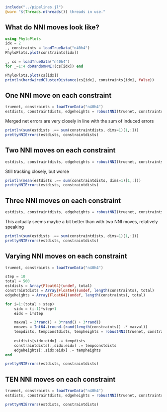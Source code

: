 ```julia
include("../pipelines.jl")
@warn "$(Threads.nthreads()) threads in use."
```

## What do NNI moves look like?

```julia
using PhyloPlots
idx = 2
_, constraints = loadTrueData("n40h4")
PhyloPlots.plot(constraints[idx])
```

```julia
_, cs = loadTrueData("n40h4")
for _=1:4 doRandomNNI!(cs[idx]) end

PhyloPlots.plot(cs[idx])
println(hardwiredClusterDistance(cs[idx], constraints[idx], false))
```

## One NNI move on each constraint

```julia
truenet, constraints = loadTrueData("n40h4")
estdists, constraintdists, edgeheights = robustNNI(truenet, constraints, [1, 1, 1, 1], nsim=250)
```

Merged net errors are very closely in line with the sum of induced errors

```julia
println(sum(estdists .== sum(constraintdists, dims=1)[1,:]))
prettyNNIErrors(estdists, constraintdists)
```

## Two NNI moves on each constraint

```julia
estdists, constraintdists, edgeheights = robustNNI(truenet, constraints, [2, 2, 2, 2], nsim=250)
```

Still tracking closely, but worse

```julia
println(mean(estdists .== sum(constraintdists, dims=1)[1,:]))
prettyNNIErrors(estdists, constraintdists)
```

## Three NNI moves on each constraint

```julia
estdists, constraintdists, edgeheights = robustNNI(truenet, constraints, [3, 3, 3, 3], nsim=250)
```

This actually seems maybe a bit better than with two NNI moves, relatively speaking

```julia
println(sum(estdists .== sum(constraintdists, dims=1)[1,:]))
prettyNNIErrors(estdists, constraintdists)
```

## Varying NNI moves on each constraint

```julia
truenet, constraints = loadTrueData("n40h4")

step = 10
total = 500
estdists = Array{Float64}(undef, total)
constraintdists = Array{Float64}(undef, length(constraints), total)
edgeheights = Array{Float64}(undef, length(constraints), total)

for i=1:(total ÷ step)
    sidx = (i-1)*step+1
    eidx = i*step

    maxval = 3*rand() + 3*rand() + 3*rand()
    nmoves = Int64.(round.(rand(length(constraints)) .* maxval))
    tempdists, tempconstdists, tempheights = robustNNI(truenet, constraints, nmoves, nsim=step)
    
    estdists[sidx:eidx] .= tempdists
    constraintdists[:,sidx:eidx] .= tempconstdists
    edgeheights[:,sidx:eidx] .= tempheights
end
```

```julia
prettyNNIErrors(estdists, constraintdists)
```

## TEN NNI moves on each constraint

```julia
truenet, constraints = loadTrueData("n40h4")
estdists, constraintdists, edgeheights = robustNNI(truenet, constraints, [10, 10, 10, 10], nsim=100)
```



```julia
prettyNNIErrors(estdists, constraintdists)
```